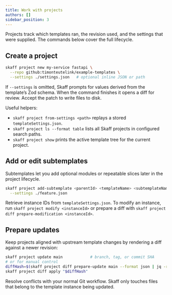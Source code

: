 ```yaml
---
title: Work with projects
authors: []
sidebar_position: 3
---
```


Projects track which templates ran, the revision used, and the settings that were supplied. The commands below cover the full lifecycle.

## Create a project

```bash
skaff project new my-service fastapi \
  --repo github:timonteutelink/example-templates \
  --settings ./settings.json   # optional inline JSON or path
```

If `--settings` is omitted, Skaff prompts for values derived from the template’s Zod schema. When the command finishes it opens a diff for review. Accept the patch to write files to disk.

Useful helpers:

- `skaff project from-settings <path>` replays a stored `templateSettings.json`.
- `skaff project ls --format table` lists all Skaff projects in configured search paths.
- `skaff project show` prints the active template tree for the current project.

## Add or edit subtemplates

Subtemplates let you add optional modules or repeatable slices later in the project lifecycle.

```bash
skaff project add-subtemplate <parentId> <templateName> <subtemplateName> \
  --settings ./feature.json
```

Retrieve instance IDs from `templateSettings.json`. To modify an instance, run `skaff project modify <instanceId>` or prepare a diff with `skaff project diff prepare-modification <instanceId>`.

## Prepare updates

Keep projects aligned with upstream template changes by rendering a diff against a newer revision:

```bash
skaff project update main            # branch, tag, or commit SHA
# or for manual control
diffHash=$(skaff project diff prepare-update main --format json | jq -r '.diffHash')
skaff project diff apply "$diffHash"
```

Resolve conflicts with your normal Git workflow. Skaff only touches files that belong to the template instance being updated.
